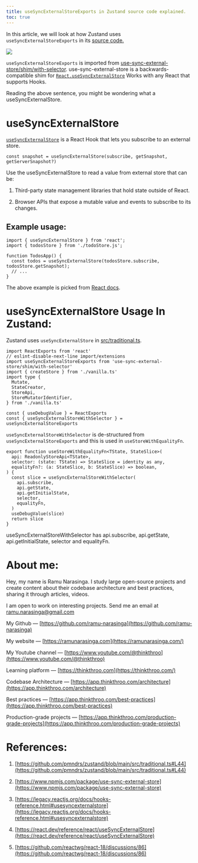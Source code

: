```yaml
---
title: useSyncExternalStoreExports in Zustand source code explained.
toc: true
---
```


In this article, we will look at how Zustand uses `useSyncExternalStoreExports` in its [source code.](https://github.com/pmndrs/zustand/blob/main/src/traditional.ts#L44)

![](https://miro.medium.com/v2/resize:fit:875/1*clGskdPnb_vycCWlYYcq5A.png)

`useSyncExternalStoreExports` is imported from [use-sync-external-store/shim/with-selector](https://www.npmjs.com/package/use-sync-external-store). use-sync-external-store is a backwards-compatible shim for [`React.useSyncExternalStore`](https://reactjs.org/docs/hooks-reference.html#usesyncexternalstore) Works with any React that supports Hooks.

Reading the above sentence, you might be wondering what a useSyncExternalStore.

# **useSyncExternalStore**

[`useSyncExternalStore`](https://react.dev/reference/react/useSyncExternalStore) is a React Hook that lets you subscribe to an external store.

```plaintext
const snapshot = useSyncExternalStore(subscribe, getSnapshot, getServerSnapshot?)
```

Use the useSyncExternalStore to read a value from external store that can be:

1. Third-party state management libraries that hold state outside of React.
    
2. Browser APIs that expose a mutable value and events to subscribe to its changes.
    

## **Example usage:**

```plaintext
import { useSyncExternalStore } from 'react';
import { todosStore } from './todoStore.js';

function TodosApp() {
  const todos = useSyncExternalStore(todosStore.subscribe, todosStore.getSnapshot);
  // ...
}
```

The above example is picked from [React docs](https://react.dev/reference/react/useSyncExternalStore#subscribing-to-an-external-store).

# **useSyncExternalStore Usage In Zustand:**

Zustand uses `useSyncExternalStore` in [src/traditional.ts](https://github.com/pmndrs/zustand/blob/main/src/traditional.ts#L44).

```plaintext
import ReactExports from 'react'
// eslint-disable-next-line import/extensions
import useSyncExternalStoreExports from 'use-sync-external-store/shim/with-selector'
import { createStore } from './vanilla.ts'
import type {
  Mutate,
  StateCreator,
  StoreApi,
  StoreMutatorIdentifier,
} from './vanilla.ts'

const { useDebugValue } = ReactExports
const { useSyncExternalStoreWithSelector } = useSyncExternalStoreExports
```

`useSyncExternalStoreWithSelector` is de-structured from `useSyncExternalStoreExports` and this is used in `useStoreWithEqualityFn`.

```plaintext
export function useStoreWithEqualityFn<TState, StateSlice>(
  api: ReadonlyStoreApi<TState>,
  selector: (state: TState) => StateSlice = identity as any,
  equalityFn?: (a: StateSlice, b: StateSlice) => boolean,
) {
  const slice = useSyncExternalStoreWithSelector(
    api.subscribe,
    api.getState,
    api.getInitialState,
    selector,
    equalityFn,
  )
  useDebugValue(slice)
  return slice
}
```

useSyncExternalStoreWithSelector has api.subscribe, api.getState, api.getInitialState, selector and equalityFn.

# **About me:**

Hey, my name is Ramu Narasinga. I study large open-source projects and create content about their codebase architecture and best practices, sharing it through articles, videos.

I am open to work on interesting projects. Send me an email at ramu.narasinga@gmail.com

My Github — [https://github.com/ramu-narasinga](https://github.com/ramu-narasinga)

My website — [https://ramunarasinga.com](https://ramunarasinga.com/)

My Youtube channel — [https://www.youtube.com/@thinkthroo](https://www.youtube.com/@thinkthroo)

Learning platform — [https://thinkthroo.com](https://thinkthroo.com/)

Codebase Architecture — [https://app.thinkthroo.com/architecture](https://app.thinkthroo.com/architecture)

Best practices — [https://app.thinkthroo.com/best-practices](https://app.thinkthroo.com/best-practices)

Production-grade projects — [https://app.thinkthroo.com/production-grade-projects](https://app.thinkthroo.com/production-grade-projects)

# **References:**

1. [https://github.com/pmndrs/zustand/blob/main/src/traditional.ts#L44](https://github.com/pmndrs/zustand/blob/main/src/traditional.ts#L44)
    
2. [https://www.npmjs.com/package/use-sync-external-store](https://www.npmjs.com/package/use-sync-external-store)
    
3. [https://legacy.reactjs.org/docs/hooks-reference.html#usesyncexternalstore](https://legacy.reactjs.org/docs/hooks-reference.html#usesyncexternalstore)
    
4. [https://react.dev/reference/react/useSyncExternalStore](https://react.dev/reference/react/useSyncExternalStore)
    
5. [https://github.com/reactwg/react-18/discussions/86](https://github.com/reactwg/react-18/discussions/86)
    

[  
](https://medium.com/tag/javascript?source=post_page-----5b92cc0f3bf8---------------javascript-----------------)
